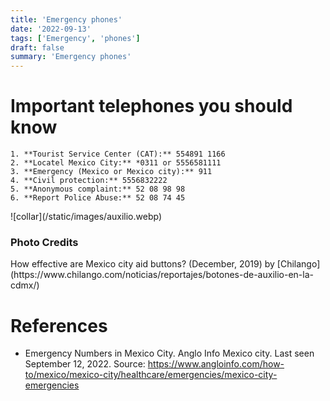 ```yaml
---
title: 'Emergency phones'
date: '2022-09-13'
tags: ['Emergency', 'phones']
draft: false
summary: 'Emergency phones'
---
```


# Important telephones you should know

    1. **Tourist Service Center (CAT):** 554891 1166
    2. **Locatel Mexico City:** *0311 or 5556581111
    3. **Emergency (Mexico or Mexico city):** 911
    4. **Civil protection:** 5556832222
    5. **Anonymous complaint:** 52 08 98 98
    6. **Report Police Abuse:** 52 08 74 45

<div>![collar](/static/images/auxilio.webp)</div>

### Photo Credits

<div>
  How effective are Mexico city aid buttons? (December, 2019) by
  [Chilango](https://www.chilango.com/noticias/reportajes/botones-de-auxilio-en-la-cdmx/)
</div>

# References

- Emergency Numbers in Mexico City. Anglo Info Mexico city. Last seen September 12, 2022. Source: https://www.angloinfo.com/how-to/mexico/mexico-city/healthcare/emergencies/mexico-city-emergencies
